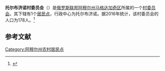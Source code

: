 {{Infobox Settlement
| official_name = 托尔布济诺村委员会
| native_name = Толбузинский сельсовет
| settlement_type = [[村委员会|村委员会]]
| subdivision_type = [[国家|国家]]
| subdivision_type1 = [[俄罗斯行政区划|州]]
| subdivision_type2 = [[区_(苏联)|区]]
| subdivision_name = {{RUS}}
| subdivision_name1 = [[阿穆尔州|阿穆尔州]]
| subdivision_name2 = [[马格达加奇区|马格达加奇区]]
| seat_type = 行政中心
| seat = 托尔布济诺
| population_as_of=2016
| population_footnotes = <ref name=amurstat />
| population_total = 178
| coordinates_display = inline,title
| latd = 53 | latm = 08 | lats = 12 | latNS = N
| longd = 125 | longm = 26 | longs = 37 | longEW = E
| timezone = [[雅库茨克时间|MSK+6]]
| utc_offset = +9
| blank_name = [[俄罗斯市政土地区划代码|OKTMO编码]]
| blank_info = [http://classif.spb.ru/classificators/view/tma.php?st=A&kr=1&kod=10631420 10631420]
}}
'''托尔布济诺村委员会'''（{{lang-ru|Толбузинский сельсовет}}）是[[俄罗斯联邦|俄罗斯联邦]][[阿穆尔州|阿穆尔州]][[马格达加奇区|马格达加奇区]]所属的一个[[村委员会|村委员会]]。其下辖有1个[[居民点|居民点]]，行政中心为托尔布济诺。据2016年统计，该村委员会的人口为178人。<ref name=amurstat>{{cite web |url=http://amurstat.gks.ru/wps/wcm/connect/rosstat_ts/amurstat/resources/d600c10043769f3eb9effbdd898fc419/07_1_4.htm |title=Оценка численности населения по городским округам, муниципальным районам, городским и сельским поселениям Амурской области на 1 января 2016 года |language=ru |accessdate=2016-04-21 |archiveurl=https://www.webcitation.org/6gvsqa6qi?url=http://amurstat.gks.ru/wps/wcm/connect/rosstat_ts/amurstat/resources/d600c10043769f3eb9effbdd898fc419/07_1_4.htm |archivedate=2016-04-21 |deadurl=yes }}</ref>

== 参考文献 ==
{{reflist}}

{{Russia-stub}}

[[Category:阿穆尔州农村居民点|Category:阿穆尔州农村居民点]]